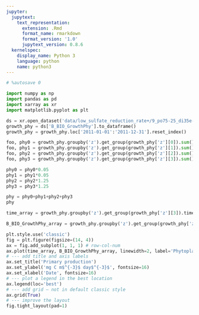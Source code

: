```yaml
---
jupyter:
  jupytext:
    text_representation:
      extension: .Rmd
      format_name: rmarkdown
      format_version: '1.0'
      jupytext_version: 0.8.6
  kernelspec:
    display_name: Python 3
    language: python
    name: python3
---
```


```python
# %autosave 0
```

```python
import numpy as np
import pandas as pd
import xarray as xr
import matplotlib.pyplot as plt
```

```python
ds = xr.open_dataset('data/low_sulfate_reduction_rate+/9_po75-25_di35e-9/water.nc')
growth_phy = ds['B_BIO_GrowthPhy'].to_dataframe()
growth_phy = growth_phy.loc['2011-01-01':'2011-12-31'].reset_index()
```

```python
foo, phy0 = growth_phy.groupby('z').get_group(growth_phy['z'][0]).sum()
foo, phy1 = growth_phy.groupby('z').get_group(growth_phy['z'][1]).sum()
foo, phy2 = growth_phy.groupby('z').get_group(growth_phy['z'][2]).sum()
foo, phy3 = growth_phy.groupby('z').get_group(growth_phy['z'][3]).sum()
```

```python
phy0 = phy0*0.05
phy1 = phy1*0.05
phy2 = phy2*1.25
phy3 = phy3*1.25
```

```python
phy = phy0+phy1+phy2+phy3
phy
```

```python
time_array = growth_phy.groupby('z').get_group(growth_phy['z'][3]).time.values
```

```python
B_BIO_GrowthPhy_array = growth_phy.groupby('z').get_group(growth_phy['z'][3]).B_BIO_GrowthPhy.values
```

```python
plt.style.use('classic')
fig = plt.figure(figsize=(14, 4))
ax = fig.add_subplot(1, 1, 1) # row-col-num
ax.plot(time_array, B_BIO_GrowthPhy_array, linewidth=2, label='Phytoplankton growth')
# --- add title and axis labels
ax.set_title('Primary production')
ax.set_ylabel('mg C m$^{-3}$ day$^{-3}$', fontsize=16)
ax.set_xlabel('Date', fontsize=16)
# --- plot a legend in the best location
ax.legend(loc='best')
# --- add grid – not in default classic style
ax.grid(True)
# --- improve the layout
fig.tight_layout(pad=1)
```

```python

```
